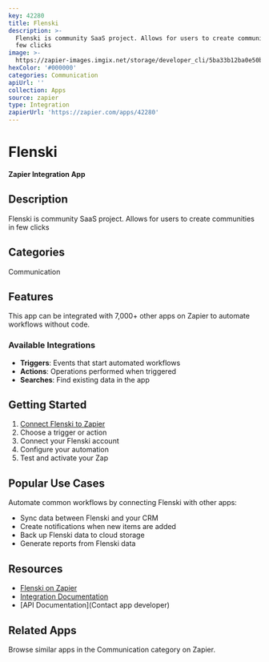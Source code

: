 ```yaml
---
key: 42280
title: Flenski
description: >-
  Flenski is community SaaS project. Allows for users to create communities in
  few clicks
image: >-
  https://zapier-images.imgix.net/storage/developer_cli/5ba33b12ba0e50b3be96f2d2650bb946_3.png?auto=format%2Ccompress&ixlib=python-3.0.0&q=50
hexColor: '#000000'
categories: Communication
apiUrl: ''
collection: Apps
source: zapier
type: Integration
zapierUrl: 'https://zapier.com/apps/42280'
---
```

# Flenski

**Zapier Integration App**

## Description

Flenski is community SaaS project. Allows for users to create communities in few clicks

## Categories

Communication

## Features

This app can be integrated with 7,000+ other apps on Zapier to automate workflows without code.

### Available Integrations

- **Triggers**: Events that start automated workflows
- **Actions**: Operations performed when triggered
- **Searches**: Find existing data in the app

## Getting Started

1. [Connect Flenski to Zapier](https://zapier.com/apps/42280)
2. Choose a trigger or action
3. Connect your Flenski account
4. Configure your automation
5. Test and activate your Zap

## Popular Use Cases

Automate common workflows by connecting Flenski with other apps:

- Sync data between Flenski and your CRM
- Create notifications when new items are added
- Back up Flenski data to cloud storage
- Generate reports from Flenski data

## Resources

- [Flenski on Zapier](https://zapier.com/apps/42280)
- [Integration Documentation](https://zapier.com/apps/42280/integrations)
- [API Documentation](Contact app developer)

## Related Apps

Browse similar apps in the Communication category on Zapier.
